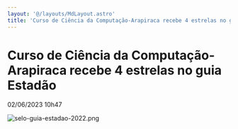 ```yaml
---
layout: '@/layouts/MdLayout.astro'
title: 'Curso de Ciência da Computação-Arapiraca recebe 4 estrelas no guia Estadão — Campus Arapiraca'
---
```




Curso de Ciência da Computação-Arapiraca recebe 4 estrelas no guia Estadão
==========================================================================





  

02/06/2023 10h47









<Image src="https://arapiraca.ufal.br/graduacao/ciencia-da-computacao/documentos/imagens/selo-guia-estadao-2022.png/%40%40images/f17e4d0f-8f8a-4529-9cba-1ff0d40be558.png" alt="selo-guia-estadao-2022.png" inferSize />












